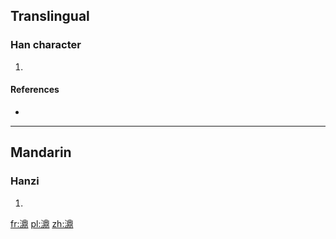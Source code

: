 ==Translingual==

===Han character===
{{Han char|rn=85|rad=水|as=13|sn=16|four=36127|canj=EBUL}}

# {{defn|Han|sort=水13}}

====References====
* {{Han ref|kx=0655.040|dkj=18458|hdz=31740.090|uh=6FCE|ud=28622|bh=E9EE|bd=59886}}

----

==Mandarin==

===Hanzi===
{{cmn-hanzi|pin=[[dǐng]] ([[ding3]])|wg=ting<sup>3</sup>}}

# {{defn|lang=cmn|sort=水13}}

[[fr:濎]]
[[pl:濎]]
[[zh:濎]]